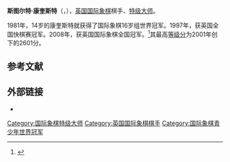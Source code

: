 {{Infobox chess player
|image = Conquest rd7 4thEUIO.JPG
|name = 斯图尔特·康奎斯特
|caption = 摄于2008年
|birthname = Stuart Conquest
|country = [[英国|英国]]
|birth_date = {{Birth date and age|1967|3|1|df=y}}
|birth_place = [[英格兰|英格兰]][[伊尔福德|伊尔福德]]
|death_date = 
|death_place = 
|title = [[国际象棋特级大师|特级大师]]
|worldchampion = 
|womensworldchampion = 
|peakrating = 2601（2001年10月）
|FideID = 400181
}}
'''斯图尔特·康奎斯特'''（{{lang-en|Stuart Conquest}}，{{bd|1967年|3月1}}），[[英国|英国]][[国际象棋|国际象棋]]棋手、[[国际象棋特级大师|特级大师]]。

1981年，14岁的康奎斯特就获得了国际象棋16岁组世界冠军。1997年，获英国全国快棋赛冠军。2008年，获英国国际象棋全国冠军。<ref>{{cite web |url=http://www.britishchess08.com/ |title=2008 British Championship |publisher=Britishchess08.com |date=23 April 2007 |accessdate=31 October 2010 |archive-url=https://web.archive.org/web/20171129061217/http://www.britishchess08.com/ |archive-date=2017-11-29 |dead-url=yes }}</ref>其最高[[等级分|等级分]]为2001年创下的2601分。

== 参考文献 ==
{{reflist}}

== 外部链接 ==
* {{chessgames player|id=11659}}

{{chess-bio-stub}}
[[Category:国际象棋特级大师|Category:国际象棋特级大师]]
[[Category:英国国际象棋棋手|Category:英国国际象棋棋手]]
[[Category:国际象棋青少年世界冠军|Category:国际象棋青少年世界冠军]]